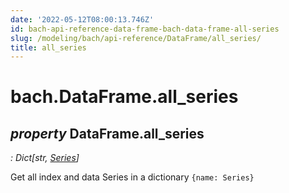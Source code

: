 ```yaml
---
date: '2022-05-12T08:00:13.746Z'
id: bach-api-reference-data-frame-bach-data-frame-all-series
slug: /modeling/bach/api-reference/DataFrame/all_series/
title: all_series
---
```


# bach.DataFrame.all_series

<div className="property">

## <span className="type-annotation"><em>property </em></span> <span className="additional-name">DataFrame.</span><span className="name">all_series</span>

<span className="type-annotation"><em>

: Dict[str, [Series](/modeling/bach/api-reference/Series/bach.Series.mdx)]

</em></span> 


<div className="content">

Get all index and data Series in a dictionary `{name: Series}`


</div>


</div>
